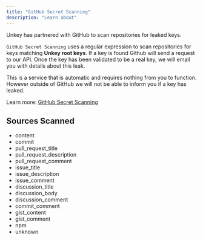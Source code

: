 ```yaml
---
title: "GitHub Secret Scanning"
description: "Learn about"
---
```


Unkey has partnered with GitHub to scan repositories for leaked keys. 

`GitHub Secret Scanning` uses a regular expression to scan repositories for keys matching **Unkey root keys**. 
If a key is found Github will send a request to our API. Once the key has been validated to be a real key, we will email you with details about this leak. 

This is a service that is automatic and requires nothing from you to function. However outside of GitHub we will not be able to inform you if a key has leaked. 

Learn more: [GitHub Secret Scanning](https://docs.github.com/en/code-security/secret-scanning) 

## Sources Scanned

- content
- commit
- pull_request_title
- pull_request_description
- pull_request_comment
- issue_title
- issue_description
- issue_comment
- discussion_title
- discussion_body
- discussion_comment
- commit_comment
- gist_content
- gist_comment
- npm
- unknown



